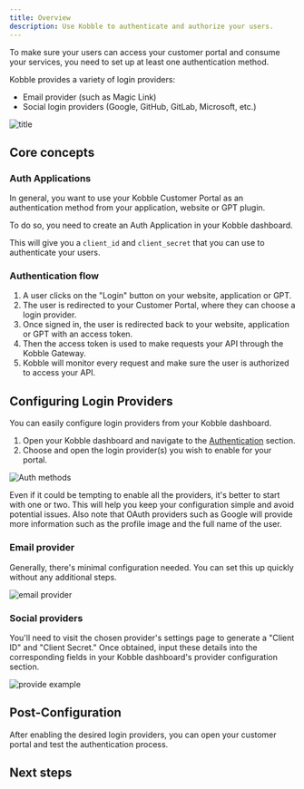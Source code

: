 ```yaml
---
title: Overview
description: Use Kobble to authenticate and authorize your users.
---
```



To make sure your users can access your customer portal and consume your services, you need to set up at least one authentication method.

Kobble provides a variety of login providers:

- Email provider (such as Magic Link)
- Social login providers (Google, GitHub, GitLab, Microsoft, etc.)

![title](/images/auth-diagram.jpg)


## Core concepts

### Auth Applications

In general, you want to use your Kobble Customer Portal as an authentication method from your application, website or GPT plugin.

To do so, you need to create an Auth Application in your Kobble dashboard.

This will give you a `client_id` and `client_secret` that you can use to authenticate your users.

### Authentication flow

1. A user clicks on the "Login" button on your website, application or GPT.
2. The user is redirected to your Customer Portal, where they can choose a login provider.
3. Once signed in, the user is redirected back to your website, application or GPT with an access token.
4. Then the access token is used to make requests your API through the Kobble Gateway.
5. Kobble will monitor every request and make sure the user is authorized to access your API.

## Configuring Login Providers

You can easily configure login providers from your Kobble dashboard.

1. Open your Kobble dashboard and navigate to the [Authentication](https://app.kobble.io/p/authentication) section.
2. Choose and open the login provider(s) you wish to enable for your portal.

![Auth methods](/images/authentication/auth-methods.png)

<Note>Even if it could be tempting to enable all the providers, it's better to start with one or two. This will help you keep your configuration simple and avoid potential issues. Also note that OAuth providers such as Google will provide more information such as the profile image and the full name of the user.</Note>



### Email provider

Generally, there's minimal configuration needed. You can set this up quickly without any additional steps.

![email provider](/images/authentication/email-provider.png)

### Social providers

You'll need to visit the chosen provider's settings page to generate a "Client ID" and "Client Secret." Once obtained, input these details into the corresponding fields in your Kobble dashboard's provider configuration section.

![provide example](/images/settings/auth/oauth-provider-page.jpeg)

<SocialLoginProviders />

## Post-Configuration

After enabling the desired login providers, you can open your customer portal and test the authentication process.


## Next steps

<CardGroup cols={2}>
    <Card
        title="Monetization"
        icon="money-bills"
        href="/product/monetization"
    >
    </Card>
</CardGroup>
